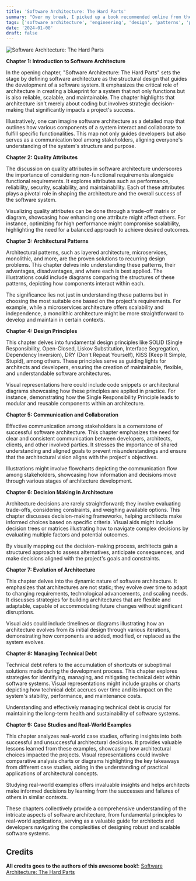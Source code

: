 ```yaml
---
title: 'Software Architecture: The Hard Parts'
summary: "Over my break, I picked up a book recommended online from the O'Reilly software Architecture series. I found it super helpful and decided to write a summary with some inspiration from ChatGPT. I really hope you enjoy it as much as I did!"
tags: ['software architecture', 'engineering', 'design', 'patterns', 'principles']
date: '2024-01-08'
draft: false
---
```

![Software Architecture: The Hard Parts](/static/images/books/oreilly-soft-architecture.png)

**Chapter 1: Introduction to Software Architecture**

In the opening chapter, "Software Architecture: The Hard Parts" sets the stage by defining software architecture as the structural design that guides the development of a software system. It emphasizes the critical role of architecture in creating a blueprint for a system that not only functions but is also reliable, scalable, and maintainable. The chapter highlights that architecture isn't merely about coding but involves strategic decision-making that significantly impacts a project's success.

Illustratively, one can imagine software architecture as a detailed map that outlines how various components of a system interact and collaborate to fulfill specific functionalities. This map not only guides developers but also serves as a communication tool among stakeholders, aligning everyone's understanding of the system's structure and purpose.


**Chapter 2: Quality Attributes**

The discussion on quality attributes in software architecture underscores the importance of considering non-functional requirements alongside functional requirements. It explores attributes such as performance, reliability, security, scalability, and maintainability. Each of these attributes plays a pivotal role in shaping the architecture and the overall success of the software system.

Visualizing quality attributes can be done through a trade-off matrix or diagram, showcasing how enhancing one attribute might affect others. For instance, optimizing for high performance might compromise scalability, highlighting the need for a balanced approach to achieve desired outcomes.


**Chapter 3: Architectural Patterns**

Architectural patterns, such as layered architecture, microservices, monolithic, and more, are the proven solutions to recurring design problems. This chapter delves into understanding these patterns, their advantages, disadvantages, and where each is best applied. The illustrations could include diagrams comparing the structures of these patterns, depicting how components interact within each.

The significance lies not just in understanding these patterns but in choosing the most suitable one based on the project's requirements. For example, while a microservices architecture offers scalability and independence, a monolithic architecture might be more straightforward to develop and maintain in certain contexts.

**Chapter 4: Design Principles**

This chapter delves into fundamental design principles like SOLID (Single Responsibility, Open-Closed, Liskov Substitution, Interface Segregation, Dependency Inversion), DRY (Don't Repeat Yourself), KISS (Keep It Simple, Stupid), among others. These principles serve as guiding lights for architects and developers, ensuring the creation of maintainable, flexible, and understandable software architectures.

Visual representations here could include code snippets or architectural diagrams showcasing how these principles are applied in practice. For instance, demonstrating how the Single Responsibility Principle leads to modular and reusable components within an architecture.


**Chapter 5: Communication and Collaboration**

Effective communication among stakeholders is a cornerstone of successful software architecture. This chapter emphasizes the need for clear and consistent communication between developers, architects, clients, and other involved parties. It stresses the importance of shared understanding and aligned goals to prevent misunderstandings and ensure that the architectural vision aligns with the project's objectives.

Illustrations might involve flowcharts depicting the communication flow among stakeholders, showcasing how information and decisions move through various stages of architecture development.


**Chapter 6: Decision Making in Architecture**

Architecture decisions are rarely straightforward; they involve evaluating trade-offs, considering constraints, and weighing available options. This chapter discusses decision-making frameworks, helping architects make informed choices based on specific criteria. Visual aids might include decision trees or matrices illustrating how to navigate complex decisions by evaluating multiple factors and potential outcomes.

By visually mapping out the decision-making process, architects gain a structured approach to assess alternatives, anticipate consequences, and make decisions aligned with the project's goals and constraints.

**Chapter 7: Evolution of Architecture**

This chapter delves into the dynamic nature of software architecture. It emphasizes that architectures are not static; they evolve over time to adapt to changing requirements, technological advancements, and scaling needs. It discusses strategies for building architectures that are flexible and adaptable, capable of accommodating future changes without significant disruptions.

Visual aids could include timelines or diagrams illustrating how an architecture evolves from its initial design through various iterations, demonstrating how components are added, modified, or replaced as the system evolves.


**Chapter 8: Managing Technical Debt**

Technical debt refers to the accumulation of shortcuts or suboptimal solutions made during the development process. This chapter explores strategies for identifying, managing, and mitigating technical debt within software systems. Visual representations might include graphs or charts depicting how technical debt accrues over time and its impact on the system's stability, performance, and maintenance costs.

Understanding and effectively managing technical debt is crucial for maintaining the long-term health and sustainability of software systems.


**Chapter 9: Case Studies and Real-World Examples**

This chapter analyzes real-world case studies, offering insights into both successful and unsuccessful architectural decisions. It provides valuable lessons learned from these examples, showcasing how architectural choices impacted the projects. Visual representations could involve comparative analysis charts or diagrams highlighting the key takeaways from different case studies, aiding in the understanding of practical applications of architectural concepts.

Studying real-world examples offers invaluable insights and helps architects make informed decisions by learning from the successes and failures of others in similar contexts.


These chapters collectively provide a comprehensive understanding of the intricate aspects of software architecture, from fundamental principles to real-world applications, serving as a valuable guide for architects and developers navigating the complexities of designing robust and scalable software systems.

## Credits

**All credits goes to the authors of this awesome book!**: [Software Architecture: The Hard Parts](https://www.oreilly.com/library/view/software-architecture-the/9781492086888/)